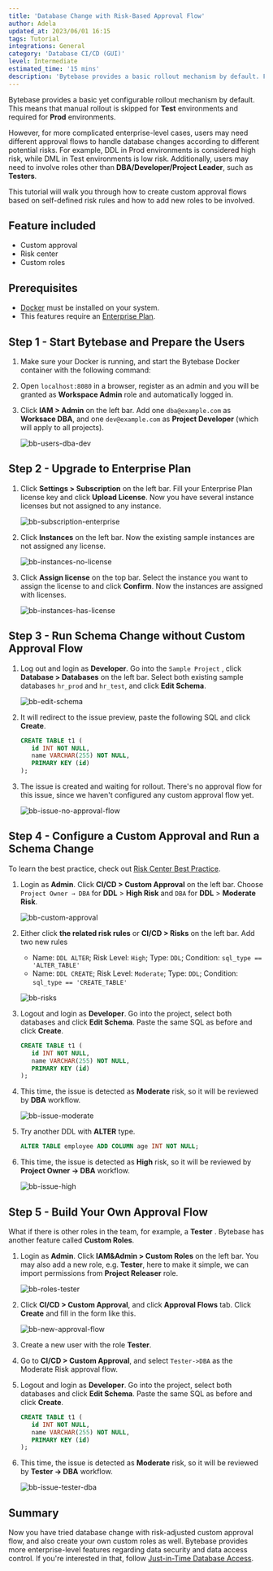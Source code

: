 ```yaml
---
title: 'Database Change with Risk-Based Approval Flow'
author: Adela
updated_at: 2023/06/01 16:15
tags: Tutorial
integrations: General
category: 'Database CI/CD (GUI)'
level: Intermediate
estimated_time: '15 mins'
description: 'Bytebase provides a basic rollout mechanism by default. For more complicated enterprise-level cases, users may need different approval flows to handle database changes according to risk levels.'
---
```


Bytebase provides a basic yet configurable rollout mechanism by default. This means that manual rollout is skipped for **Test** environments and required for **Prod** environments.

However, for more complicated enterprise-level cases, users may need different approval flows to handle database changes according to different potential risks. For example, DDL in Prod environments is considered high risk, while DML in Test environments is low risk. Additionally, users may need to involve roles other than **DBA/Developer/Project Leader**, such as **Testers**.

This tutorial will walk you through how to create custom approval flows based on self-defined risk rules and how to add new roles to be involved.

## Feature included

- Custom approval
- Risk center
- Custom roles

## Prerequisites

- [Docker](https://www.docker.com/) must be installed on your system.
- This features require an [Enterprise Plan](/pricing).

## Step 1 - Start Bytebase and Prepare the Users

1. Make sure your Docker is running, and start the Bytebase Docker container with the following command:

   <IncludeBlock url="/docs/get-started/install/terminal-docker-run-volume"></IncludeBlock>

1. Open `localhost:8080` in a browser, register as an admin and you will be granted as **Workspace Admin** role and automatically logged in.

1. Click **IAM > Admin** on the left bar. Add one `dba@example.com` as **Worksace DBA**, and one `dev@example.com` as **Project Developer** (which will apply to all projects).

   ![bb-users-dba-dev](/content/docs/tutorials/database-change-management-with-risk-adjusted-approval-flow/bb-users-dba-dev.webp)

## Step 2 - Upgrade to Enterprise Plan

1. Click **Settings > Subscription** on the left bar. Fill your Enterprise Plan license key and click **Upload License**. Now you have several instance licenses but not assigned to any instance.

   ![bb-subscription-enterprise](/content/docs/tutorials/database-change-management-with-risk-adjusted-approval-flow/bb-subscription-enterprise.webp)

1. Click **Instances** on the left bar. Now the existing sample instances are not assigned any license.

   ![bb-instances-no-license](/content/docs/tutorials/database-change-management-with-risk-adjusted-approval-flow/bb-instances-no-license.webp)

1. Click **Assign license** on the top bar. Select the instance you want to assign the license to and click **Confirm**. Now the instances are assigned with licenses.

   ![bb-instances-has-license](/content/docs/tutorials/database-change-management-with-risk-adjusted-approval-flow/bb-instances-has-license.webp)

## Step 3 - Run Schema Change without Custom Approval Flow

1. Log out and login as **Developer**. Go into the `Sample Project` , click **Database > Databases** on the left bar. Select both existing sample databases `hr_prod` and `hr_test`, and click **Edit Schema**.

   ![bb-edit-schema](/content/docs/tutorials/database-change-management-with-risk-adjusted-approval-flow/bb-edit-schema.webp)

1. It will redirect to the issue preview, paste the following SQL and click **Create**.

   ```sql
   CREATE TABLE t1 (
      id INT NOT NULL,
      name VARCHAR(255) NOT NULL,
      PRIMARY KEY (id)
   );
   ```

1. The issue is created and waiting for rollout. There's no approval flow for this issue, since we haven't configured any custom approval flow yet.

   ![bb-issue-no-approval-flow](/content/docs/tutorials/database-change-management-with-risk-adjusted-approval-flow/bb-issue-no-approval-flow.webp)

## Step 4 - Configure a Custom Approval and Run a Schema Change

<HintBlock type="info">

To learn the best practice, check out [Risk Center Best Practice](/tutorials/risk-center-best-practice/).

</HintBlock>

1. Login as **Admin**. Click **CI/CD > Custom Approval** on the left bar. Choose `Project Owner → DBA` for **DDL** > **High Risk** and `DBA` for **DDL** > **Moderate Risk**.

   ![bb-custom-approval](/content/docs/tutorials/database-change-management-with-risk-adjusted-approval-flow/bb-custom-approval.webp)

1. Either click **the related risk rules** or **CI/CD > Risks** on the left bar. Add two new rules

   -  Name: `DDL ALTER`; Risk Level: `High`; Type: `DDL`; Condition: `sql_type == 'ALTER_TABLE'`
   -  Name: `DDL CREATE`; Risk Level: `Moderate`; Type: `DDL`; Condition: `sql_type == 'CREATE_TABLE'`

   ![bb-risks](/content/docs/tutorials/database-change-management-with-risk-adjusted-approval-flow/bb-risks.webp)

1. Logout and login as **Developer**. Go into the project, select both databases and click **Edit Schema**. Paste the same SQL as before and click **Create**.

   ```sql
   CREATE TABLE t1 (
      id INT NOT NULL,
      name VARCHAR(255) NOT NULL,
      PRIMARY KEY (id)
   );
   ```

1. This time, the issue is detected as **Moderate** risk, so it will be reviewed by **DBA** workflow.

   ![bb-issue-moderate](/content/docs/tutorials/database-change-management-with-risk-adjusted-approval-flow/bb-issue-moderate.webp)

1. Try another DDL with **ALTER** type.

   ```sql
   ALTER TABLE employee ADD COLUMN age INT NOT NULL;
   ```

1. This time, the issue is detected as **High** risk, so it will be reviewed by **Project Owner -> DBA** workflow.

   ![bb-issue-high](/content/docs/tutorials/database-change-management-with-risk-adjusted-approval-flow/bb-issue-high.webp)

## Step 5 - Build Your Own Approval Flow

What if there is other roles in the team, for example, a **Tester** . Bytebase has another feature called **Custom Roles**.

1. Login as **Admin**. Click **IAM&Admin > Custom Roles** on the left bar. You may also add a new role, e.g. **Tester**, here to make it simple, we can import permissions from **Project Releaser** role.

   ![bb-roles-tester](/content/docs/tutorials/database-change-management-with-risk-adjusted-approval-flow/bb-roles-tester.webp)

1. Click **CI/CD > Custom Approval**, and click **Approval Flows** tab. Click **Create** and fill in the form like this.

   ![bb-new-approval-flow](/content/docs/tutorials/database-change-management-with-risk-adjusted-approval-flow/bb-new-approval-flow.webp)

1. Create a new user with the role **Tester**.

1. Go to **CI/CD > Custom Approval**, and select `Tester->DBA` as the Moderate Risk approval flow.

1. Logout and login as **Developer**. Go into the project, select both databases and click **Edit Schema**. Paste the same SQL as before and click **Create**.

   ```sql
   CREATE TABLE t1 (
      id INT NOT NULL,
      name VARCHAR(255) NOT NULL,
      PRIMARY KEY (id)
   );
   ```

1. This time, the issue is detected as **Moderate** risk, so it will be reviewed by **Tester -> DBA** workflow.

   ![bb-issue-tester-dba](/content/docs/tutorials/database-change-management-with-risk-adjusted-approval-flow/bb-issue-tester-dba.webp)

## Summary

Now you have tried database change with risk-adjusted custom approval flow, and also create your own custom roles as well. Bytebase provides more enterprise-level features regarding data security and data access control. If you're interested in that, follow [Just-in-Time Database Access](/tutorials/just-in-time-database-access-part1/).
